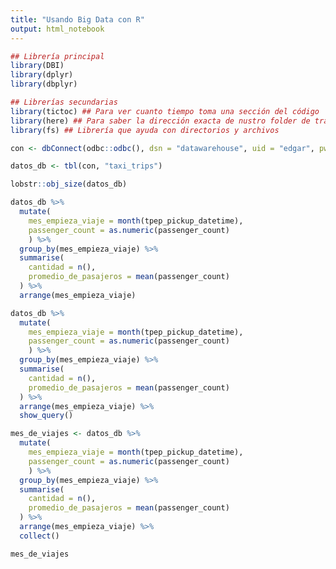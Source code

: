```yaml
---
title: "Usando Big Data con R"
output: html_notebook
---
```


```r

## Librería principal
library(DBI)
library(dplyr)
library(dbplyr)

## Librerías secundarias
library(tictoc) ## Para ver cuanto tiempo toma una sección del código
library(here) ## Para saber la dirección exacta de nustro folder de trabajo
library(fs) ## Librería que ayuda con directorios y archivos
```


```r
con <- dbConnect(odbc::odbc(), dsn = "datawarehouse", uid = "edgar", pwd = "edgar")
```

```r
datos_db <- tbl(con, "taxi_trips")
```

```r
lobstr::obj_size(datos_db)
```


```r
datos_db %>% 
  mutate(
    mes_empieza_viaje = month(tpep_pickup_datetime),
    passenger_count = as.numeric(passenger_count)
    ) %>% 
  group_by(mes_empieza_viaje) %>% 
  summarise(
    cantidad = n(),
    promedio_de_pasajeros = mean(passenger_count)
  ) %>% 
  arrange(mes_empieza_viaje)
```

```r
datos_db %>% 
  mutate(
    mes_empieza_viaje = month(tpep_pickup_datetime),
    passenger_count = as.numeric(passenger_count)
    ) %>% 
  group_by(mes_empieza_viaje) %>% 
  summarise(
    cantidad = n(),
    promedio_de_pasajeros = mean(passenger_count)
  ) %>% 
  arrange(mes_empieza_viaje) %>% 
  show_query()
```

```r
mes_de_viajes <- datos_db %>% 
  mutate(
    mes_empieza_viaje = month(tpep_pickup_datetime),
    passenger_count = as.numeric(passenger_count)
    ) %>% 
  group_by(mes_empieza_viaje) %>% 
  summarise(
    cantidad = n(),
    promedio_de_pasajeros = mean(passenger_count)
  ) %>% 
  arrange(mes_empieza_viaje) %>% 
  collect()
```


```r
mes_de_viajes
```

